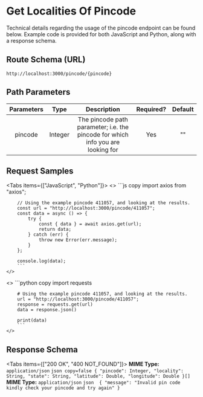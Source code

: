 
# Get Localities Of Pincode



Technical details regarding the usage of the pincode endpoint can be found below. Example code is provided for both JavaScript and Python, along with a response schema.

## Route Schema (URL)


```
http://localhost:3000/pincode/{pincode}

```


## Path Parameters

| Parameters |   Type    |                                     Description                                          | Required? | Default |
|:----------:|:-------: |:----------------------------------------------------------------------------: |:--------: |:------:|
| pincode    |  Integer  | The pincode path parameter; i.e. the pincode for which info you are looking for |     Yes    |    ""   |


## Request Samples

<Tabs items={["JavaScript", "Python"]}>
  <Tab>
    <>
        ```js copy 
        import axios from "axios";

        // Using the example pincode 411057, and looking at the results.
        const url = "http://localhost:3000/pincode/411057";
        const data = async () => {
            try {
                const { data } = await axios.get(url);
                return data;
            } catch (err) {
                throw new Error(err.message);
            }
        };

        console.log(data);
        ```
    </>

  </Tab>
  <Tab>
    <>
        ```python copy 
        import requests

        # Using the example pincode 411057, and looking at the results.
        url = "http://localhost:3000/pincode/411057";
        response = requests.get(url)
        data = response.json()

        print(data)
        ```
    </>

  </Tab>
</Tabs>


## Response Schema


<Tabs items={["200 OK", "400 NOT_FOUND"]}>
  <Tab>
    **MIME Type:** `application/json`
    ```json copy=false
    {
        "pincode": Integer,
        "locality": String,
        "state": String,
        "latitude": Double,
        "longitude": Double
    }[]
    ```
  </Tab>
  <Tab>
    **MIME Type:** `application/json`
    ```json 
    {
        "message": "Invalid pin code kindly check your pincode and try again"
    }
    ```

  </Tab>
</Tabs>
